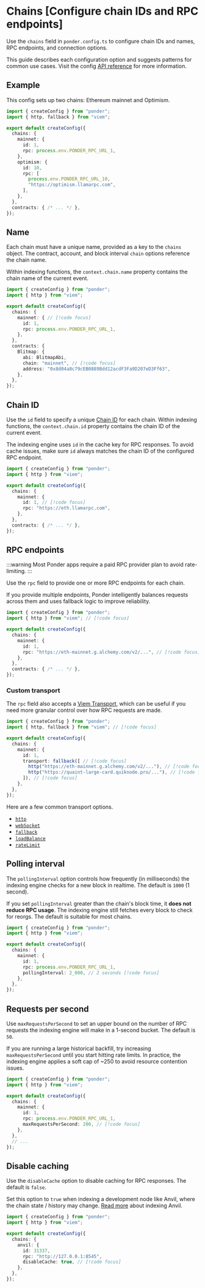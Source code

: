 # Chains [Configure chain IDs and RPC endpoints]

Use the `chains` field in `ponder.config.ts` to configure chain IDs and names, RPC endpoints, and connection options.

This guide describes each configuration option and suggests patterns for common use cases. Visit the config [API reference](/docs/api-reference/ponder/config) for more information.

## Example

This config sets up two chains: Ethereum mainnet and Optimism.

```ts [ponder.config.ts]
import { createConfig } from "ponder";
import { http, fallback } from "viem";

export default createConfig({
  chains: {
    mainnet: {
      id: 1,
      rpc: process.env.PONDER_RPC_URL_1,
    },
    optimism: {
      id: 10,
      rpc: [
        process.env.PONDER_RPC_URL_10,
        "https://optimism.llamarpc.com",
      ],
    },
  },
  contracts: { /* ... */ },
});
```

## Name

Each chain must have a unique name, provided as a key to the `chains` object. The contract, account, and block interval `chain` options reference the chain name.

Within indexing functions, the `context.chain.name` property contains the chain name of the current event.

```ts [ponder.config.ts]
import { createConfig } from "ponder";
import { http } from "viem";

export default createConfig({
  chains: {
    mainnet: { // [!code focus]
      id: 1,
      rpc: process.env.PONDER_RPC_URL_1,
    },
  },
  contracts: {
    Blitmap: {
      abi: BlitmapAbi,
      chain: "mainnet", // [!code focus]
      address: "0x8d04a8c79cEB0889Bdd12acdF3Fa9D207eD3Ff63",
    },
  },
});
```

## Chain ID

Use the `id` field to specify a unique [Chain ID](https://chainlist.org) for each chain. Within indexing functions, the `context.chain.id` property contains the chain ID of the current event.

The indexing engine uses `id` in the cache key for RPC responses. To avoid cache issues, make sure `id` always matches the chain ID of the configured RPC endpoint.

```ts [ponder.config.ts]
import { createConfig } from "ponder";
import { http } from "viem";

export default createConfig({
  chains: {
    mainnet: {
      id: 1, // [!code focus]
      rpc: "https://eth.llamarpc.com",
    },
  },
  contracts: { /* ... */ },
});
```

## RPC endpoints

:::warning
  Most Ponder apps require a paid RPC provider plan to avoid rate-limiting.
:::

Use the `rpc` field to provide one or more RPC endpoints for each chain.

If you provide multiple endpoints, Ponder intelligently balances requests across them and uses fallback logic to improve reliability.

```ts [ponder.config.ts]
import { createConfig } from "ponder";
import { http } from "viem"; // [!code focus]

export default createConfig({
  chains: {
    mainnet: {
      id: 1,
      rpc: "https://eth-mainnet.g.alchemy.com/v2/...", // [!code focus]
    },
  },
  contracts: { /* ... */ },
});
```

### Custom transport

The `rpc` field also accepts a [Viem Transport](https://viem.sh/docs/clients/intro#transports), which can be useful if you need more granular control over how RPC requests are made.

```ts [ponder.config.ts]
import { createConfig } from "ponder";
import { http, fallback } from "viem"; // [!code focus]

export default createConfig({
  chains: {
    mainnet: {
      id: 1,
      transport: fallback([ // [!code focus]
        http("https://eth-mainnet.g.alchemy.com/v2/..."), // [!code focus]
        http("https://quaint-large-card.quiknode.pro/..."), // [!code focus]
      ]), // [!code focus]
    },
  },
});
```

Here are a few common transport options.

* [`http`](https://viem.sh/docs/clients/transports/http)
* [`webSocket`](https://viem.sh/docs/clients/transports/websocket)
* [`fallback`](https://viem.sh/docs/clients/transports/fallback)
* [`loadBalance`](/docs/api-reference/ponder-utils#loadbalance)
* [`rateLimit`](/docs/api-reference/ponder-utils#ratelimit)

## Polling interval

The `pollingInterval` option controls how frequently (in milliseconds) the indexing engine checks for a new block in realtime. The default is `1000` (1 second).

If you set `pollingInterval` greater than the chain's block time, it **does not reduce RPC usage**. The indexing engine still fetches every block to check for reorgs. The default is suitable for most chains.

```ts [ponder.config.ts]
import { createConfig } from "ponder";
import { http } from "viem";

export default createConfig({
  chains: {
    mainnet: {
      id: 1,
      rpc: process.env.PONDER_RPC_URL_1,
      pollingInterval: 2_000, // 2 seconds [!code focus]
    },
  },
});
```

## Requests per second

Use `maxRequestsPerSecond` to set an upper bound on the number of RPC requests the indexing engine will make in a 1-second bucket. The default is `50`.

If you are running a large historical backfill, try increasing `maxRequestsPerSecond` until you start hitting rate limits. In practice, the indexing engine applies a soft cap of ~250 to avoid resource contention issues.

```ts [ponder.config.ts]
import { createConfig } from "ponder";
import { http } from "viem";

export default createConfig({
  chains: {
    mainnet: {
      id: 1,
      rpc: process.env.PONDER_RPC_URL_1,
      maxRequestsPerSecond: 200, // [!code focus]
    },
  },
  // ...
});
```

## Disable caching

Use the `disableCache` option to disable caching for RPC responses. The default is `false`.

Set this option to `true` when indexing a development node like Anvil, where the chain state / history may change. [Read more](/docs/guides/foundry) about indexing Anvil.

```ts [ponder.config.ts]
import { createConfig } from "ponder";
import { http } from "viem";

export default createConfig({
  chains: {
    anvil: {
      id: 31337,
      rpc: "http://127.0.0.1:8545",
      disableCache: true, // [!code focus]
    },
  },
});
```
